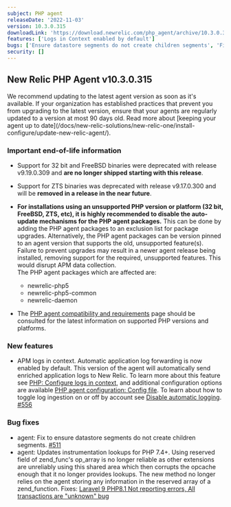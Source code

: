 ```yaml
---
subject: PHP agent
releaseDate: '2022-11-03'
version: 10.3.0.315
downloadLink: 'https://download.newrelic.com/php_agent/archive/10.3.0.315'
features: ['Logs in Context enabled by default']
bugs: ['Ensure datastore segments do not create children segments', 'Fix "All transactions unknown" error']
security: []
---
```


## New Relic PHP Agent v10.3.0.315

<Callout variant="important">
  We recommend updating to the latest agent version as soon as it's available. If your organization has established practices that prevent you from upgrading to the latest version, ensure that your agents are regularly updated to a version at most 90 days old. Read more about [keeping your agent up to date](/docs/new-relic-solutions/new-relic-one/install-configure/update-new-relic-agent/).
</Callout>

### Important end-of-life information

* Support for 32 bit and FreeBSD binaries were deprecated with release v9.19.0.309 and **are no longer shipped starting with this release**.

* Support for ZTS binaries was deprecated with release v9.17.0.300 and will be **removed in a release in the near future**.

* **For installations using an unsupported PHP version or platform (32 bit, FreeBSD, ZTS, etc), it is highly recommended to disable the auto-update mechanisms for the PHP agent packages.** This can be done by adding the PHP agent packages to an exclusion list for package upgrades.  Alternatively, the PHP agent packages can be version pinned to an agent version that supports the old, unsupported feature(s). Failure to prevent upgrades may result in a newer agent release being installed, removing support for the required, unsupported features. This would disrupt APM data collection.  
  The PHP agent packages which are affected are:
  * newrelic-php5
  * newrelic-php5-common
  * newrelic-daemon

* The [PHP agent compatibility and requirements](https://docs.newrelic.com/docs/apm/agents/php-agent/getting-started/php-agent-compatibility-requirements/) page should be consulted for the latest information on supported PHP versions and platforms.

### New features

* APM logs in context. Automatic application log forwarding is now enabled by default. This version of the agent will automatically send enriched application logs to New Relic. To learn more about this feature see [PHP: Configure logs in context](/docs/logs/logs-context/configure-logs-context-php), and additional configuration options are available [PHP agent configuration: Config file](/docs/apm/agents/php-agent/configuration/php-agent-configuration#logs-in-context). To learn about how to toggle log ingestion on or off by account see [Disable automatic logging](/docs/logs/logs-context/disable-automatic-logging). [#556](https://github.com/newrelic/newrelic-php-agent/pull/566)

### Bug fixes

* agent: Fix to ensure datastore segments do not create children segments. [#511](https://github.com/newrelic/newrelic-php-agent/pull/511)
* agent: Updates instrumentation lookups for PHP 7.4+. Using reserved field of zend_func's op_array is no longer reliable as other extensions are unreliably using this shared area which then corrupts the opcache enough that it no longer provides lookups. The new method no longer relies on the agent storing any information in the reserved array of a  zend_function.   Fixes: [Laravel 9 PHP8.1 Not reporting errors, All transactions are "unknown" bug](https://github.com/newrelic/newrelic-php-agent/issues/387)
